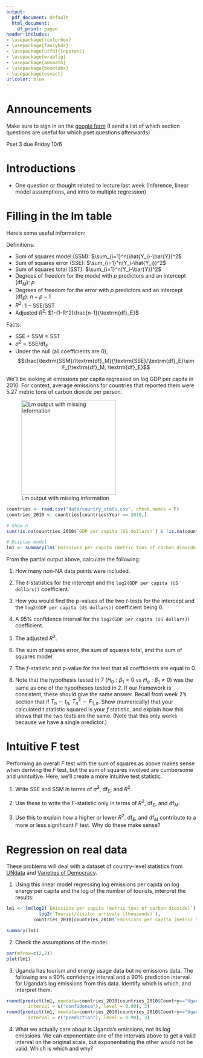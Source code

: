 ```yaml
---
output:
  pdf_document: default
  html_document:
    df_print: paged
header-includes:
- \usepackage{tcolorbox}
- \usepackage{fancyhdr}
- \usepackage[utf8]{inputenc}
- \usepackage{wrapfig}
- \usepackage{amsmath}
- \usepackage{booktabs}
- \usepackage{esvect}
urlcolor: blue
---
```


\pagestyle{fancy}
\fancyhf{}
\rhead{Will Nickols}
\lhead{Section 4}
\rfoot{Page \thepage}

# Announcements

\begin{wrapfigure}{r}{0.12\textwidth}
  \centering
    \vspace*{-1.3cm}
    \includegraphics[width=\linewidth]{section_qr_code.png}
\end{wrapfigure}

Make sure to sign in on the [google form](https://forms.gle/xm1DfzuZFNcWU6fH8) (I send a list of which section questions are useful for which pset questions afterwards)

Pset 3 due Friday 10/6

# Introductions
- One question or thought related to lecture last week (Inference, linear model assumptions, and intro to multiple regression)

# Filling in the lm table

Here's some useful information:

Definitions:

- Sum of squares model (SSM): $\sum_{i=1}^n(\hat{Y_i}-\bar{Y})^2$
- Sum of squares error (SSE): $\sum_{i=1}^n(Y_i-\hat{Y_i})^2$
- Sum of squares total (SST): $\sum_{i=1}^n(Y_i-\bar{Y})^2$
- Degrees of freedom for the model with $p$ predictors and an intercept ($\textrm{df}_M$): $p$
- Degrees of freedom for the error with $p$ predictors and an intercept ($\textrm{df}_E$): $n-p-1$
- $R^2$: $1-\textrm{SSE}/\textrm{SST}$
- Adjusted $R^2$: $1-(1-R^2)\frac{n-1}{\textrm{df}_E}$

Facts:

- $\textrm{SSE} + \textrm{SSM} = \textrm{SST}$
- $\hat{\sigma}^2=\textrm{SSE}/\textrm{df}_E$
- Under the null (all coefficients are 0),
$$\frac{\textrm{SSM}/\textrm{df}_M}{\textrm{SSE}/\textrm{df}_E}\sim F_{\textrm{df}_M, \textrm{df}_E}$$

We'll be looking at emissions per capita regressed on log GDP per capita in 2010. For context, average emissions for countries that reported them were 5.27 metric tons of carbon dioxide per person.

![Lm output with missing information](lm.png){height=2.6in}

```r
countries <- read.csv("data/country_stats.csv", check.names = F)
countries_2010 <- countries[countries$Year == 2010,]

# Show n
sum(!is.na(countries_2010$`GDP per capita (US dollars)`) & !is.na(countries_2010$`Emissions per capita (metric tons of carbon dioxide)`))

# Display model
lm1 <- summary(lm(`Emissions per capita (metric tons of carbon dioxide)` ~ log2(`GDP per capita (US dollars)`), countries_2010))
```

From the partial output above, calculate the following:

1. How many non-NA data points were included.

\vspace{1 cm}

2. The $t$-statistics for the intercept and the `log2(GDP per capita (US dollars))` coefficient.

\vspace{1.5 cm}

3. How you would find the p-values of the two $t$-tests for the intercept and the `log2(GDP per capita (US dollars))` coefficient being 0.

\vspace{2.5 cm}

4. A 95\% confidence interval for the `log2(GDP per capita (US dollars))` coefficient.

\vspace{1.5 cm}

5. The adjusted $R^2$.

\vspace{1 cm}

6. The sum of squares error, the sum of squares total, and the sum of squares model.

\vspace{2 cm}

7. The $f$-statistic and p-value for the test that all coefficients are equal to 0.

\vspace{2.5 cm}

8. Note that the hypothesis tested in 7 ($H_0:\beta_1=0$ vs $H_a:\beta_1\neq0$) was the same as one of the hypotheses tested in 2. If our framework is consistent, these should give the same answer. Recall from week 2's section that if $T_n\sim t_n$, $T_n^2\sim F_{1,n}$. Show (numerically) that your calculated $t$ statistic squared is your $f$ statistic, and explain how this shows that the two tests are the same. (Note that this only works because we have a single predictor.)

\vspace{2 cm}

\newpage

# Intuitive F test

Performing an overall $F$ test with the sum of squares as above makes sense when deriving the $F$ test, but the sum of squares involved are cumbersome and unintuitive. Here, we'll create a more intuitive test statistic.

1. Write $\textrm{SSE}$ and $\textrm{SSM}$ in terms of $\hat{\sigma}^2$, $\textrm{df}_E$, and $R^2$.

\vspace{3 cm}

2. Use these to write the $F$-statistic only in terms of $R^2$, $\textrm{df}_E$, and $\textrm{df}_M$.

\vspace{2 cm}

3. Use this to explain how a higher or lower $R^2$, $\textrm{df}_E$, and $\textrm{df}_M$ contribute to a more or less significant $F$ test. Why do these make sense?

\vspace{5 cm}

\newpage

# Regression on real data

These problems will deal with a dataset of country-level statistics from [UNdata](https://data.un.org/) and [Varieties of Democracy](https://v-dem.net/data/the-v-dem-dataset/).

1. Using this linear model regressing log emissions per capita on log energy per capita and the log of the number of tourists, interpret the results:

```r
lm1 <- lm(log2(`Emissions per capita (metric tons of carbon dioxide)`) ~ log2(`Supply per capita (gigajoules)`) + 
            log2(`Tourist/visitor arrivals (thousands)`), 
          countries_2010[countries_2010$`Emissions per capita (metric tons of carbon dioxide)` > 0,])

summary(lm1)
```

\vspace{2 cm}

2. Check the assumptions of the model.

```r
par(mfrow=c(2,2))
plot(lm1)
```

\vspace{3 cm}

3. Uganda has tourism and energy usage data but no emissions data. The following are a 90\% confidence interval and a 90\% prediction interval for Uganda's log emissions from this data. Identify which is which, and interpret them.

```r
round(predict(lm1, newdata=countries_2010[countries_2010$Country=="Uganda",], 
        interval = c("confidence"), level = 0.90), 3)
round(predict(lm1, newdata=countries_2010[countries_2010$Country=="Uganda",], 
        interval = c("prediction"), level = 0.90), 3)
```

\vspace{2 cm}

4. What we actually care about is Uganda's emissions, not its log emissions. We can exponentiate one of the intervals above to get a valid interval on the original scale, but exponentiating the other would not be valid. Which is which and why?

\vspace{3 cm}
